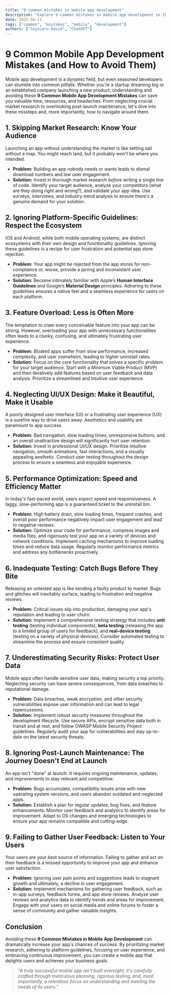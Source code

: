 ```yaml
---
title: "9 common mistakes in mobile app development"
description: "Explore 9 common mistakes in mobile app development in this detailed guide, offering insights, strategies, and practical tips to enhance your understanding and application of the topic."
date: 2025-04-11
tags: ["common", "mistakes", "mobile", "development"]
authors: ["Cojocaru David", "ChatGPT"]
---
```


# 9 Common Mobile App Development Mistakes (and How to Avoid Them)

Mobile app development is a dynamic field, but even seasoned developers can stumble into common pitfalls. Whether you're a startup dreaming big or an established company launching a new product, understanding and avoiding these **9 Common Mobile App Development Mistakes** can save you valuable time, resources, and headaches. From neglecting crucial market research to overlooking post-launch maintenance, let's dive into these missteps and, more importantly, how to navigate around them.

## 1. Skipping Market Research: Know Your Audience

Launching an app without understanding the market is like setting sail without a map. You might reach land, but it probably won't be where you intended.

- **Problem:** Building an app nobody needs or wants leads to dismal download numbers and low user engagement.
- **Solution:** Invest in thorough market research _before_ writing a single line of code. Identify your target audience, analyze your competitors (what are they doing right and wrong?), and validate your app idea. Use surveys, interviews, and industry trend analysis to ensure there's a genuine demand for your solution.

## 2. Ignoring Platform-Specific Guidelines: Respect the Ecosystem

iOS and Android, while both mobile operating systems, are distinct ecosystems with their own design and functionality guidelines. Ignoring these guidelines is a recipe for user frustration and potential app store rejection.

- **Problem:** Your app might be rejected from the app stores for non-compliance or, worse, provide a jarring and inconsistent user experience.
- **Solution:** Become intimately familiar with Apple’s **Human Interface Guidelines** and Google’s **Material Design** principles. Adhering to these guidelines ensures a native feel and a seamless experience for users on each platform.

## 3. Feature Overload: Less is Often More

The temptation to cram every conceivable feature into your app can be strong. However, overloading your app with unnecessary functionalities often leads to a clunky, confusing, and ultimately frustrating user experience.

- **Problem:** Bloated apps suffer from slow performance, increased complexity, and user overwhelm, leading to higher uninstall rates.
- **Solution:** Focus on the core functionality that solves a specific problem for your target audience. Start with a Minimum Viable Product (MVP) and then iteratively add features based on user feedback and data analysis. Prioritize a streamlined and intuitive user experience.

## 4. Neglecting UI/UX Design: Make it Beautiful, Make it Usable

A poorly designed user interface (UI) or a frustrating user experience (UX) is a surefire way to drive users away. Aesthetics and usability are paramount to app success.

- **Problem:** Bad navigation, slow loading times, unresponsive buttons, and an overall unattractive design will significantly hurt user retention.
- **Solution:** Invest in professional UI/UX design. Prioritize intuitive navigation, smooth animations, fast interactions, and a visually appealing aesthetic. Conduct user testing throughout the design process to ensure a seamless and enjoyable experience.

## 5. Performance Optimization: Speed and Efficiency Matter

In today's fast-paced world, users expect speed and responsiveness. A laggy, slow-performing app is a guaranteed ticket to the uninstall bin.

- **Problem:** High battery drain, slow loading times, frequent crashes, and overall poor performance negatively impact user engagement and lead to negative reviews.
- **Solution:** Optimize your code for performance, compress images and media files, and rigorously test your app on a variety of devices and network conditions. Implement caching mechanisms to improve loading times and reduce data usage. Regularly monitor performance metrics and address any bottlenecks proactively.

## 6. Inadequate Testing: Catch Bugs Before They Bite

Releasing an untested app is like sending a faulty product to market. Bugs and glitches will inevitably surface, leading to frustration and negative reviews.

- **Problem:** Critical issues slip into production, damaging your app's reputation and leading to user churn.
- **Solution:** Implement a comprehensive testing strategy that includes **unit testing** (testing individual components), **beta testing** (releasing the app to a limited group of users for feedback), and **real-device testing** (testing on a variety of physical devices). Consider automated testing to streamline the process and ensure consistent quality.

## 7. Underestimating Security Risks: Protect User Data

Mobile apps often handle sensitive user data, making security a top priority. Neglecting security can have severe consequences, from data breaches to reputational damage.

- **Problem:** Data breaches, weak encryption, and other security vulnerabilities expose user information and can lead to legal repercussions.
- **Solution:** Implement robust security measures throughout the development lifecycle. Use secure APIs, encrypt sensitive data both in transit and at rest, and follow OWASP Mobile Security Project guidelines. Regularly audit your app for vulnerabilities and stay up-to-date on the latest security threats.

## 8. Ignoring Post-Launch Maintenance: The Journey Doesn't End at Launch

An app isn't "done" at launch. It requires ongoing maintenance, updates, and improvements to stay relevant and competitive.

- **Problem:** Bugs accumulate, compatibility issues arise with new operating system versions, and users abandon outdated and neglected apps.
- **Solution:** Establish a plan for regular updates, bug fixes, and feature enhancements. Monitor user feedback and analytics to identify areas for improvement. Adapt to OS changes and emerging technologies to ensure your app remains compatible and cutting-edge.

## 9. Failing to Gather User Feedback: Listen to Your Users

Your users are your best source of information. Failing to gather and act on their feedback is a missed opportunity to improve your app and enhance user satisfaction.

- **Problem:** Ignoring user pain points and suggestions leads to stagnant growth and ultimately, a decline in user engagement.
- **Solution:** Implement mechanisms for gathering user feedback, such as in-app surveys, feedback forms, and app store reviews. Analyze user reviews and analytics data to identify trends and areas for improvement. Engage with your users on social media and online forums to foster a sense of community and gather valuable insights.

## Conclusion

Avoiding these **9 Common Mistakes in Mobile App Development** can dramatically increase your app's chances of success. By prioritizing market research, adhering to platform guidelines, focusing on user experience, and embracing continuous improvement, you can create a mobile app that delights users and achieves your business goals.

> _"A truly successful mobile app isn't built overnight; it's carefully crafted through meticulous planning, rigorous testing, and, most importantly, a relentless focus on understanding and meeting the needs of its users."_
